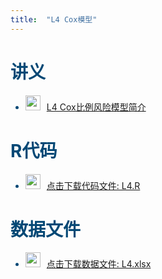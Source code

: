 ```yaml
---
title:  "L4 Cox模型"
---
```



:::{#ppc style="color:#044875"}

# 讲义

-   <img src="img/teacher.png" style="width: 24px; height: 24px;margin-right: 10px">[L4 Cox比例风险模型简介](https://lizongzhang.github.io/survival/L4slide.html){target="_blank"}


# R代码

-   <img src="img/download.png" style="width: 24px; height: 24px;margin-right: 10px"><a href="https://github.com/lizongzhang/deepseekcamp/raw/main/stroke.xlsx" download="stroke.xlsx">点击下载代码文件: L4.R</a>

# 数据文件

-   <img src="img/download.png" style="width: 24px; height: 24px;margin-right: 10px"><a href="https://github.com/lizongzhang/deepseekcamp/raw/main/stroke.xlsx" download="stroke.xlsx">点击下载数据文件: L4.xlsx</a>


:::

